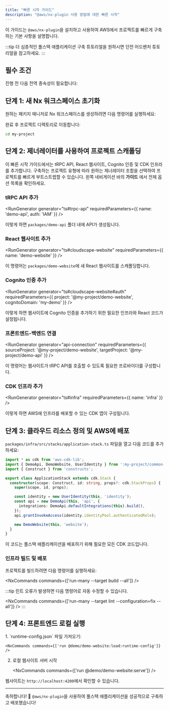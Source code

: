 ```yaml
---
title: "빠른 시작 가이드"
description: "@aws/nx-plugin 사용 방법에 대한 빠른 시작"
---
```





이 가이드는 `@aws/nx-plugin`을 설치하고 사용하여 AWS에서 프로젝트를 빠르게 구축하는 기본 사항을 설명합니다.

:::tip
더 심층적인 풀스택 애플리케이션 구축 튜토리얼을 원하시면 <Link path="get_started/tutorials/dungeon-game/overview">던전 어드벤처 튜토리얼</Link>을 참고하세요.
:::

## 필수 조건

진행 전 다음 전역 종속성이 필요합니다:

<Snippet name="prerequisites" />

## 단계 1: 새 Nx 워크스페이스 초기화

원하는 패키지 매니저로 Nx 워크스페이스를 생성하려면 다음 명령어를 실행하세요:

<CreateNxWorkspaceCommand workspace="my-project" />

완료 후 프로젝트 디렉토리로 이동합니다:

```sh
cd my-project
```

## 단계 2: 제너레이터를 사용하여 프로젝트 스캐폴딩

이 빠른 시작 가이드에서는 tRPC API, React 웹사이트, Cognito 인증 및 CDK 인프라를 추가합니다. 구축하는 프로젝트 유형에 따라 원하는 제너레이터 조합을 선택하여 프로젝트를 빠르게 부트스트랩할 수 있습니다. 왼쪽 네비게이션 바의 __가이드__ 에서 전체 옵션 목록을 확인하세요.

### tRPC API 추가

<RunGenerator generator="ts#trpc-api" requiredParameters={{ name: 'demo-api', auth: 'IAM' }} />

이렇게 하면 `packages/demo-api` 폴더 내에 API가 생성됩니다.

### React 웹사이트 추가

<RunGenerator generator="ts#cloudscape-website" requiredParameters={{ name: 'demo-website' }} />

이 명령어는 `packages/demo-website`에 새 React 웹사이트를 스캐폴딩합니다.

### Cognito 인증 추가

<RunGenerator generator="ts#cloudscape-website#auth" requiredParameters={{ project: '@my-project/demo-website', cognitoDomain: 'my-demo' }} />

이렇게 하면 웹사이트에 Cognito 인증을 추가하기 위한 필요한 인프라와 React 코드가 설정됩니다.

### 프론트엔드-백엔드 연결

<RunGenerator generator="api-connection" requiredParameters={{ sourceProject: '@my-project/demo-website', targetProject: '@my-project/demo-api' }} />

이 명령어는 웹사이트가 tRPC API를 호출할 수 있도록 필요한 프로바이더를 구성합니다.

### CDK 인프라 추가

<RunGenerator generator="ts#infra" requiredParameters={{ name: 'infra' }} />

이렇게 하면 AWS에 인프라를 배포할 수 있는 CDK 앱이 구성됩니다.

## 단계 3: 클라우드 리소스 정의 및 AWS에 배포

`packages/infra/src/stacks/application-stack.ts` 파일을 열고 다음 코드를 추가하세요:

```typescript
import * as cdk from 'aws-cdk-lib';
import { DemoApi, DemoWebsite, UserIdentity } from ':my-project/common-constructs';
import { Construct } from 'constructs';

export class ApplicationStack extends cdk.Stack {
  constructor(scope: Construct, id: string, props?: cdk.StackProps) {
    super(scope, id, props);

    const identity = new UserIdentity(this, 'identity');
    const api = new DemoApi(this, 'api', {
      integrations: DemoApi.defaultIntegrations(this).build(),
    });
    api.grantInvokeAccess(identity.identityPool.authenticatedRole);

    new DemoWebsite(this, 'website');
  }
}
```

이 코드는 풀스택 애플리케이션을 배포하기 위해 필요한 모든 CDK 코드입니다.

### 인프라 빌드 및 배포

프로젝트를 빌드하려면 다음 명령어를 실행하세요:

<NxCommands commands={['run-many --target build --all']} />

:::tip
린트 오류가 발생하면 다음 명령어로 자동 수정할 수 있습니다.

<NxCommands commands={['run-many --target lint --configuration=fix --all']} />
:::

## 단계 4: 프론트엔드 로컬 실행

<Steps>
1. `runtime-config.json` 파일 가져오기:

    <NxCommands commands={['run @demo/demo-website:load:runtime-config']} />

2. 로컬 웹사이트 서버 시작

    <NxCommands commands={['run @demo/demo-website:serve']} />
</Steps>

웹사이트는 `http://localhost:4200`에서 확인할 수 있습니다.

---

축하합니다! 🎉 `@aws/nx-plugin`을 사용하여 풀스택 애플리케이션을 성공적으로 구축하고 배포했습니다!